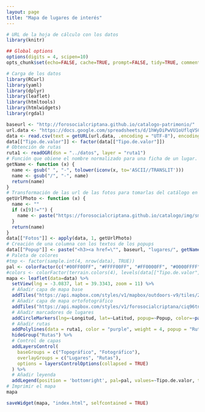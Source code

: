 ```yaml
---
layout: page
title: "Mapa de lugares de interés"
---
```


```r
# URL de la hoja de cálculo con los datos
library(knitr)

## Global options
options(digits = 4, scipen=10)
opts_chunk$set(echo=FALSE, cache=TRUE, prompt=FALSE, tidy=TRUE, comment=NA, message=FALSE, warning=FALSE)
```

```r
# Carga de los datos
library(RCurl)
library(yaml)
library(dplyr)
library(leaflet)
library(htmltools)
library(htmlwidgets)
library(rgdal)

baseurl <- "http://forosocialcriptana.github.io/catalogo-patrimonio/"
url.data <- "https://docs.google.com/spreadsheets/d/1hWyDiPwVU1oUflqVSC6iSveP-NigMpZhh9e7RKXZpJk/pub?output=csv"
data <- read.csv(text = getURL(url.data, .encoding = "UTF-8"), encoding = "UTF-8", header = T, stringsAsFactors = F)
data[["Tipo.de.valor"]] <- factor(data[["Tipo.de.valor"]])
# Obtención de rutas
ruta1 <- readOGR(dsn = "../datos", layer = "ruta1")
# Función que obiene el nombre normalizado para una ficha de un lugar. 
getName <- function (x) {
  name <- gsub(" ", "-", tolower(iconv(x, to='ASCII//TRANSLIT')))
  name <- gsub("/", "-", name)
  return(name)
}
# Transformación de las url de las fotos para tomarlas del catálogo en github
getUrlPhoto <- function (x) {
  name <- ""
  if (x[9]!="") {
    name <- paste("https://forosocialcriptana.github.io/catalogo/img/small/", getName(x[2]), "-1.jpg", sep="")
  }
  return(name)
}
data[["Fotos"]] <- apply(data, 1, getUrlPhoto)
# Creación de una columna con los textos de los popups
data[["Popup"]] <- paste("<h3><a href=\"", baseurl, "lugares/", getName(data[["Título"]]), "/index.html\">", data[["Título"]], "</a></h3>\n\n<img src=\"", data[["Fotos"]], "\">\n\n<p>", data[["Descripción.breve"]], "</p>", sep="")
# Paleta de colores
#tmp <- factor(sample.int(4, nrow(data), TRUE))
pal <- colorFactor(c("#00FF00FF", "#FFFF00FF", "#FF0000FF", "#0000FFFF"), data[["Tipo.de.valor"]])
#colors <- colorFactor(terrain.colors(4), levels(data[["Tipo.de.valor"]]))
mapa <- leaflet(data=data) %>%
  setView(lng = -3.0837, lat = 39.3343, zoom = 11) %>%
  # Añadir capa de mapa base
  addTiles("https://api.mapbox.com/styles/v1/mapbox/outdoors-v9/tiles/256/{z}/{x}/{y}?access_token=pk.eyJ1IjoiZm9yb3NvY2lhbGNyaXB0YW5hIiwiYSI6ImJxdVlNV00ifQ.LRq3xNtoNg_WF1QBodWziA", group="Topográfico", attribution = "<a href=\"http://forosocialcriptana.com\">Foro Social de Campo de Criptana</a>") %>%  
  # Añadir capa de mapa ortofotográfico
  addTiles("https://api.mapbox.com/styles/v1/forosocialcriptana/ciq96tnhl007zerm4k9idudqz/tiles/256/{z}/{x}/{y}?access_token=pk.eyJ1IjoiZm9yb3NvY2lhbGNyaXB0YW5hIiwiYSI6ImJxdVlNV00ifQ.LRq3xNtoNg_WF1QBodWziA", group="Fotográfico", attribution = "<a href=\"http://forosocialcriptana.com\">Foro Social de Campo de Criptana</a>") %>%  
  # Añadir marcadores de lugares
  addCircleMarkers(lng=~Longitud, lat=~Latitud, popup=~Popup, color=~pal(Tipo.de.valor), opacity = 1, fillOpacity = 0.5, weight = 2, radius = 4, clusterOptions = markerClusterOptions(), group="Lugares") %>%
  # Añadir rutas
  addPolylines(data = ruta1, color = "purple", weight = 4, popup = "Ruta del Arroyo San Marcos", group="Rutas") %>%
  hideGroup("Rutas") %>%
  # Control de capas
  addLayersControl(
    baseGroups = c("Topográfico", "Fotográfico"),
    overlayGroups = c("Lugares", "Rutas"),
    options = layersControlOptions(collapsed = TRUE) 
  ) %>%
  # Añadir leyenda
  addLegend(position = 'bottomright', pal=pal, values=~Tipo.de.valor, title="Tipo", opacity = 0.6) 
# Imprimir el mapa
mapa

saveWidget(mapa, "index.html", selfcontained = TRUE)
```






